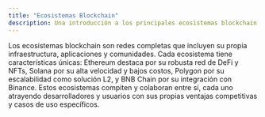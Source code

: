 ```yaml
---
title: "Ecosistemas Blockchain"
description: Una introducción a los principales ecosistemas blockchain y sus características.
---
```



Los ecosistemas blockchain son redes completas que incluyen su propia infraestructura, aplicaciones y comunidades. Cada ecosistema tiene características únicas: Ethereum destaca por su robusta red de DeFi y NFTs, Solana por su alta velocidad y bajos costos, Polygon por su escalabilidad como solución L2, y BNB Chain por su integración con Binance. Estos ecosistemas compiten y colaboran entre sí, cada uno atrayendo desarrolladores y usuarios con sus propias ventajas competitivas y casos de uso específicos.

<UnderConstruction />